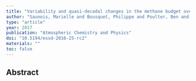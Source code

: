 ```yaml
---
title: "Variability and quasi-decadal changes in the methane budget over the period 2000-2012"
author: "Saunois, Marielle and Bousquet, Philippe and Poulter, Ben and Peregon, Anna and Ciais, Philippe and Canadell, Josep G and Dlugokencky, Edward J and Etiope, Giuseppe and Bastviken, David and Houweling, Sander and others"
type: "article"
year: 2017
publication: "Atmospheric Chemistry and Physics"
doi: "10.5194/essd-2016-25-rc2"
materials: ""
toc: false
---
```


## Abstract

